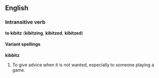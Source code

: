 ==English==
===Intransitive verb===
'''to kibitz''' ('''kibitzing''', '''kibitzed''', '''kibitzed''')

====Variant spellings====
'''kibbitz'''
<!--Traditional Jewish phrase: is this an etymology?-->

<!--#To chat; commiserate: is this correct?-->
#To give advice when it is not wanted, especially to someone playing a game.